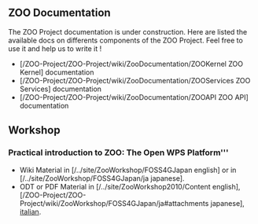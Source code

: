 
== ZOO Documentation ==

The ZOO Project documentation is under construction. Here are listed the available docs on differents components of the ZOO Project. Feel free to use it and help us to write it ! 

*[/ZOO-Project/ZOO-Project/wiki/ZooDocumentation/ZOOKernel ZOO Kernel] documentation
*[/ZOO-Project/ZOO-Project/wiki/ZooDocumentation/ZOOServices ZOO Services] documentation
*[/ZOO-Project/ZOO-Project/wiki/ZooDocumentation/ZOOAPI ZOO API] documentation

== Workshop ==

=== Practical introduction to ZOO: The Open WPS Platform''' ===
*Wiki Material in [/../site/ZooWorkshop/FOSS4GJapan english] or in [/../site/ZooWorkshop/FOSS4GJapan/ja japanese].
*ODT or PDF Material in [/../site/ZooWorkshop2010/Content english], [/ZOO-Project/ZOO-Project/wiki/ZooWorkshop/FOSS4GJapan/ja#attachments japanese], [http://gis.fem-environment.eu/tutorials/#main italian].



